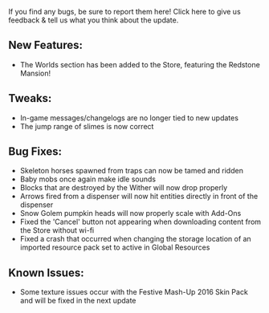 If you find any bugs, be sure to report them here! Click here to give us feedback & tell us what you think about the update.

## **New Features:**

-   The Worlds section has been added to the Store, featuring the Redstone Mansion!

## **Tweaks:**

-   In-game messages/changelogs are no longer tied to new updates
-   The jump range of slimes is now correct

## **Bug Fixes:**

-   Skeleton horses spawned from traps can now be tamed and ridden
-   Baby mobs once again make idle sounds
-   Blocks that are destroyed by the Wither will now drop properly
-   Arrows fired from a dispenser will now hit entities directly in front of the dispenser
-   Snow Golem pumpkin heads will now properly scale with Add-Ons
-   Fixed the 'Cancel' button not appearing when downloading content from the Store without wi-fi
-   Fixed a crash that occurred when changing the storage location of an imported resource pack set to active in Global Resources

## **Known Issues:**

-   Some texture issues occur with the Festive Mash-Up 2016 Skin Pack and will be fixed in the next update